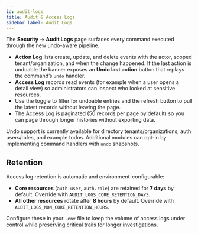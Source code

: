 ```yaml
---
id: audit-logs
title: Audit & Access Logs
sidebar_label: Audit Logs
---
```


The **Security → Audit Logs** page surfaces every command executed through the new undo-aware pipeline.

- **Action Log** lists create, update, and delete events with the actor, scoped tenant/organization, and when the change happened. If the last action is undoable the banner exposes an **Undo last action** button that replays the command’s `undo` handler.
- **Access Log** records read events (for example when a user opens a detail view) so administrators can inspect who looked at sensitive resources.
- Use the toggle to filter for undoable entries and the refresh button to pull the latest records without leaving the page.
- The Access Log is paginated (50 records per page by default) so you can page through longer histories without exporting data.

Undo support is currently available for directory tenants/organizations, auth users/roles, and example todos. Additional modules can opt-in by implementing command handlers with `undo` snapshots.

## Retention

Access log retention is automatic and environment-configurable:

- **Core resources** (`auth.user`, `auth.role`) are retained for **7 days** by default. Override with `AUDIT_LOGS_CORE_RETENTION_DAYS`.
- **All other resources** rotate after **8 hours** by default. Override with `AUDIT_LOGS_NON_CORE_RETENTION_HOURS`.

Configure these in your `.env` file to keep the volume of access logs under control while preserving critical trails for longer investigations.
